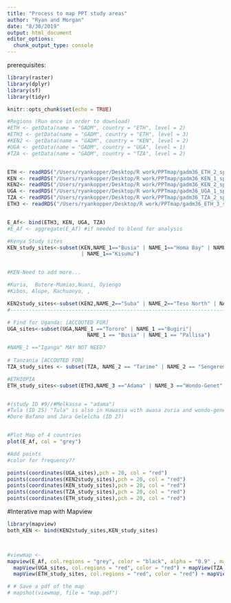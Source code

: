 ```yaml
---
title: "Process to map PPT study areas"
author: "Ryan and Morgan"
date: "8/30/2019"
output: html_document
editor_options: 
  chunk_output_type: console
---
```

prerequisites:
```r
library(raster)
library(dplyr)
library(sf)
library(tidyr)

```


```r
knitr::opts_chunk$set(echo = TRUE)

#Regions (Run once in order to download)
#ETH <- getData(name = "GADM", country = "ETH", level = 2)
#ETH3 <- getData(name = "GADM", country = "ETH", level = 3)
#KEN2 <- getData(name = "GADM", country = "KEN", level = 2)
#UGA <- getData(name = "GADM", country = "UGA", level = 1)
#TZA <- getData(name = "GADM", country = "TZA", level = 2)


ETH <- readRDS("/Users/ryankopper/Desktop/R work/PPTmap/gadm36_ETH_2_sp.rds") #ETHIOPIA level 2
KEN <- readRDS("/Users/ryankopper/Desktop/R work/PPTmap/gadm36_KEN_1_sp.rds")
KEN2<- readRDS("/Users/ryankopper/Desktop/R work/PPTmap/gadm36_KEN_2_sp.rds")
UGA <- readRDS("/Users/ryankopper/Desktop/R work/PPTmap/gadm36_UGA_1_sp.rds")
TZA <- readRDS("/Users/ryankopper/Desktop/R work/PPTmap/gadm36_TZA_2_sp.rds")
ETH3 <- readRDS("/Users/ryankopper/Desktop/R work/PPTmap/gadm36_ETH_3_sp.rds")


E_Af<- bind(ETH3, KEN, UGA, TZA)
#E_Af <- aggregate(E_Af) #if needed to blend for analysis

#Kenya Study sites
KEN_study_sites<-subset(KEN,NAME_1=="Busia" | NAME_1=="Homa Bay" | NAME_1=="Siaya"| NAME_1=="Trans Nzoia" | NAME_1=="Bungoma" | NAME_1=="Kisii"| NAME_1=="Migori"
                        | NAME_1=="Kisumu")


#KEN-Need to add more...

#Kuria,  Butere-Mumias,Nuani, Oyiengo
#Kibos, Alupe, Rachuonyo, , 

KEN2study_sites<-subset(KEN2,NAME_2=="Suba" | NAME_2=="Teso North" | NAME_2 =="Nyando"| NAME_2=="Vihiga" |NAME_2 == "Rongo" | NAME_2 == "Bondo"  | NAME_2 == "Butere"| NAME_2 == "Rarieda")
#------------------------------------------------------------------------------

# Find for Uganda: [ACCOUTED FOR]
UGA_sites<-subset(UGA,NAME_1 =="Tororo" | NAME_1 =="Bugiri"| 
                          NAME_1 == "Busia" | NAME_1 == "Pallisa")

#NAME_1 =="Iganga" MAY NOT NEED? 
                        
# Tanzania [ACCOUTED FOR]
TZA_study_sites <- subset(TZA, NAME_2 == "Tarime" | NAME_2 == "Sengerema"| NAME_2 == "Misungwi")

#ETHIOPIA
ETH_study_sites<-subset(ETH3,NAME_3 =="Adama" | NAME_3 =="Wondo-Genet" | NAME_3 == "Awasa Zuria"| NAME_3 =="Mieso" | NAME_3 == "Bako Tibe" | NAME_3 == "Jimma Arjo" | NAME_3 == "Boset"| NAME_3 == "Yayu" | NAME_3 == "Habro" | NAME_3 == "Tahtay Maychew" | NAME_3 == "Thehulederie") 


#(study ID #9//#Melkassa = "adama")
#Tula (ID 25) "Tula" is also in Hawassa with awasa zuria and wondo-genet 
#Dore Bafano and Jara Gelelcha (ID 27)


#Plot Map of 4 countries
plot(E_Af, col = "grey") 

#Add points
#color for frequency??

points(coordinates(UGA_sites),pch = 20, col = "red")
points(coordinates(KEN2study_sites),pch = 20, col = "red") 
points(coordinates(KEN_study_sites),pch = 20, col = "red") 
points(coordinates(TZA_study_sites),pch = 20, col = "red")
points(coordinates(ETH_study_sites),pch = 20, col = "red") 

```

#Interative map with Mapview
```r

library(mapview)
both_KEN <- bind(KEN2study_sites,KEN_study_sites)



#viewmap <-
mapview(E_Af, col.regions = "grey", color = "black", alpha = "0.9" , map.types = "Stamen.Toner") + mapView(KEN_study_sites, col.regions = "red",  color = "red") +
  mapView(UGA_sites, col.regions = "red", color = "red") + mapView(TZA_study_sites, col.regions = "red", color = "red") +
  mapView(ETH_study_sites, col.regions = "red", color = "red") + mapView(KEN2study_sites, col.regions = "purple", color = "purple")

# # Save a pdf of the map
# mapshot(viewmap, file = "map.pdf")

```


